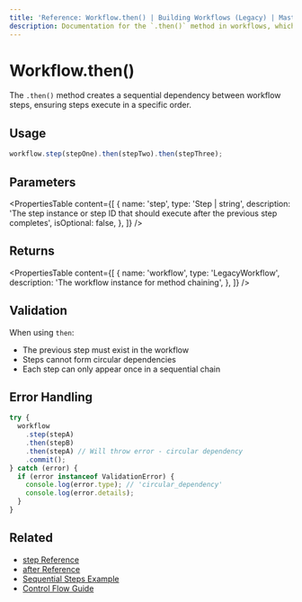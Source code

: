 ```yaml
---
title: 'Reference: Workflow.then() | Building Workflows (Legacy) | Mastra Docs'
description: Documentation for the `.then()` method in workflows, which creates sequential dependencies between steps.
---
```


# Workflow.then()

The `.then()` method creates a sequential dependency between workflow steps, ensuring steps execute in a specific order.

## Usage

```typescript
workflow.step(stepOne).then(stepTwo).then(stepThree);
```

## Parameters

<PropertiesTable
  content={[
    {
      name: 'step',
      type: 'Step | string',
      description: 'The step instance or step ID that should execute after the previous step completes',
      isOptional: false,
    },
  ]}
/>

## Returns

<PropertiesTable
  content={[
    {
      name: 'workflow',
      type: 'LegacyWorkflow',
      description: 'The workflow instance for method chaining',
    },
  ]}
/>

## Validation

When using `then`:

- The previous step must exist in the workflow
- Steps cannot form circular dependencies
- Each step can only appear once in a sequential chain

## Error Handling

```typescript
try {
  workflow
    .step(stepA)
    .then(stepB)
    .then(stepA) // Will throw error - circular dependency
    .commit();
} catch (error) {
  if (error instanceof ValidationError) {
    console.log(error.type); // 'circular_dependency'
    console.log(error.details);
  }
}
```

## Related

- [step Reference](./step-class.mdx)
- [after Reference](./after.mdx)
- [Sequential Steps Example](../../examples/workflows_legacy/sequential-steps.mdx)
- [Control Flow Guide](../../docs/workflows-legacy/control-flow.mdx)
